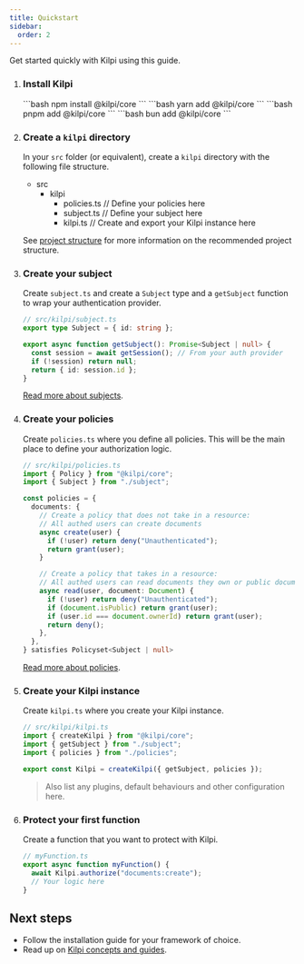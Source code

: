 ```yaml
---
title: Quickstart
sidebar:
  order: 2
---
```



Get started quickly with Kilpi using this guide.

<Steps>

1.  ### Install Kilpi

    <Tabs syncKey="package-manager">
      <TabItem label="npm">
        ```bash
        npm install @kilpi/core
        ```
      </TabItem>

      <TabItem label="yarn">
        ```bash
        yarn add @kilpi/core
        ```
      </TabItem>

      <TabItem label="pnpm">
        ```bash
        pnpm add @kilpi/core
        ```
      </TabItem>

      
      <TabItem label="bun">
        ```bash
        bun add @kilpi/core
        ```
      </TabItem>
    </Tabs>


2.  ### Create a `kilpi` directory

    In your `src` folder (or equivalent), create a `kilpi` directory with the following file structure.

    <FileTree>

    - src
      - kilpi
        - policies.ts // Define your policies here
        - subject.ts // Define your subject here
        - kilpi.ts // Create and export your Kilpi instance here

    </FileTree>

    See [project structure](/getting-started/project-structure) for more information on the recommended project structure.



3.  ### Create your subject

    Create `subject.ts` and create a `Subject` type and a `getSubject` function to wrap your authentication provider.

    ```ts
    // src/kilpi/subject.ts
    export type Subject = { id: string };

    export async function getSubject(): Promise<Subject | null> {
      const session = await getSession(); // From your auth provider
      if (!session) return null;
      return { id: session.id };
    }
    ```

    [Read more about subjects](/concepts/subject).

4.  ### Create your policies

    Create `policies.ts` where you define all policies. This will be the main place to define your authorization logic.

    ```ts
    // src/kilpi/policies.ts
    import { Policy } from "@kilpi/core";
    import { Subject } from "./subject";

    const policies = {
      documents: {
        // Create a policy that does not take in a resource:
        // All authed users can create documents
        async create(user) {
          if (!user) return deny("Unauthenticated");
          return grant(user);
        }

        // Create a policy that takes in a resource:
        // All authed users can read documents they own or public documents
        async read(user, document: Document) {
          if (!user) return deny("Unauthenticated");
          if (document.isPublic) return grant(user);
          if (user.id === document.ownerId) return grant(user);
          return deny();
        },
      },
    } satisfies Policyset<Subject | null>
    ```

    [Read more about policies](/concepts/policy).

5.  ### Create your Kilpi instance

    Create `kilpi.ts` where you create your Kilpi instance.

    ```ts
    // src/kilpi/kilpi.ts
    import { createKilpi } from "@kilpi/core";
    import { getSubject } from "./subject";
    import { policies } from "./policies";

    export const Kilpi = createKilpi({ getSubject, policies });
    ```

    > Also list any plugins, default behaviours and other configuration here.

6.  ### Protect your first function

    Create a function that you want to protect with Kilpi.

    ```ts
    // myFunction.ts
    export async function myFunction() {
      await Kilpi.authorize("documents:create");
      // Your logic here
    }
    ```
</Steps>

## Next steps

- Follow the installation guide for your framework of choice.
-	Read up on [Kilpi concepts and guides](/concepts/authorization).
